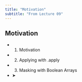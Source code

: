 ```yaml
---
title: "Motivation"
subtitle: "From Lecture 09"
---
```


## Motivation

- 1. Motivation
- 2. Applying with .apply
- 3. Masking with Boolean Arrays
- ➤



